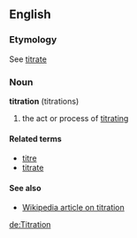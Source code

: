 ==English==

===Etymology===
See [[titrate]]

===Noun===
'''titration''' (titrations)
#the act or process of [[titrate|titrating]]

====Related terms====
*[[titre]]
*[[titrate]]

====See also====
*[[w:titration|Wikipedia article on titration]]

[[de:Titration]]